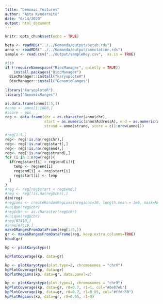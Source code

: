 ```yaml
---
title: "Genomic features"
author: "Asta Kvedaraitė"
date: "6/14/2020"
output: html_document
---
```


```r
knitr::opts_chunk$set(echo = TRUE)
```


```r
beta <- readRDS("../../Komanda/output/betab.rds")
anno <- readRDS("../../Komanda/output/annotation.rds")
sample <- read.csv("../output/sampleKey.csv",  as.is = TRUE)


```

```r
#lib
if (!requireNamespace("BiocManager", quietly = TRUE))
    install.packages("BiocManager")
  BiocManager::install("karyoploteR")
  BiocManager::install("GenomicRanges")
  
library("karyoploteR")
library("GenomicRanges")  

```

```r
as.data.frame(anno[1:5,])
#anno <- anno[1:1000,]
#score - pos
reg <- data.frame(chr = as.character(anno$chr), 
                  start = as.numeric(anno$AddressA), end = as.numeric(anno$AddressB),
                  strand = anno$strand, score = c(1:nrow(anno)))

#reg[1:5,]
reg<- reg[!is.na(reg$chr),]
reg<- reg[!is.na(reg$start),]
reg<- reg[!is.na(reg$end),]
reg<- reg[!is.na(reg$strand),]
for (i in 1:nrow(reg)){
  if(reg$start[i] > reg$end[i]){
    temp <- reg$end[i]
    reg$end[i] <- reg$start[i]
    reg$start[i] <- temp
  }
}
#reg <- reg[reg$start < reg$end,]
#reg <- reg[!is.na(reg$chr),]
dim(reg)
#regions <- createRandomRegions(nregions=30, length.mean = 1e6, mask=NA, non.overlapping=FALSE)
#unique(reg$chr)
#reg$chr <- as.character(reg$chr) 
#unique(reg$chr)
#reg[67419,]
#anno[67419,]
makeGRangesFromDataFrame(reg[1:5,]) 
gr <- makeGRangesFromDataFrame(reg, keep.extra.columns=TRUE)
head(gr)
```

```r
kp <- plotKaryotype()

kpPlotCoverage(kp, data=gr)

```

```r
kp <- plotKaryotype(plot.type=2, chromosomes = "chrX")
kpPlotCoverage(kp, data=gr)
kpPlotRegions(kp, data=gr, data.panel=2)

```

```r


kp <- plotKaryotype(plot.type=1, chromosomes = "chr9")
kpPlotCoverage(kp, data=gr, r0=0.7, r1=1, col="#0e87eb")
kpPlotCoverage(kp, data=gr, r0=0.7, r1=0.85, col="#ffdb50")
kpPlotRegions(kp, data=gr, r0=0.65, r1=0)


```
